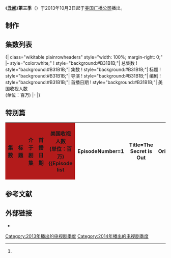 {{noteTA
|T=zh-hans:丑闻 (第三季);zh-hant:醜聞 (第三季);zh-hk:醜聞 (第三季);zh-tw:醜聞風暴 (第三季);
|1=zh-hans:丑闻;zh-hant:醜聞;zh-hk:醜聞;zh-tw:醜聞風暴;
}}
{{lead section|time=2013-10-12T23:19:51+00:00}}
{{Infobox television season
 |season_name = 《丑闻》第三季
 |eng_name = {{lang|en|''Scandal'' (Season 3)}}
| bgcolour         = #B31B1B
| fgcolour         = #FFFFFF
| image            = [[File:Scandal_Season_3_Poster.jpg|250px]]
| caption          = 
| region_1         =
| region_2         =  
| region_A         = 
| country          = {{USA}}
| network          = [[美国广播公司|美国广播公司]]
| first_aired      = {{Start date|2013|10|3}}
| last_aired       = 至今
| num_episodes     = 22<ref name="nobreaks"/>
| prev_season      = [[丑闻_(第二季)|第二季]]
| next_season      =
| episode_list     = [[丑闻集数列表|丑闻集数列表]]
}}
《'''[[丑闻_(电视剧)|丑闻]]'''》'''第三季'''（{{lang-en|Scandal season 3}}）于2013年10月3日起于[[美国广播公司|美国广播公司]]播出。

== 制作 ==

== 集数列表 ==
{{See also|丑闻集数列表}}

<onlyinclude>{| class="wikitable plainrowheaders" style="width: 100%; margin-right: 0;"
|- style="color:white;"
! style="background:#B31B1B;"| 总集数
! style="background:#B31B1B;"| 集数
! style="background:#B31B1B;"| 标题
! style="background:#B31B1B;"| 导演
! style="background:#B31B1B;"| 编剧
! style="background:#B31B1B;"| 首播日期
! style="background:#B31B1B;"| 美国收视人数<br>(单位：百万)
|-
{{Episode list/sublist|丑闻集数列表
 |EpisodeNumber = 30
 |EpisodeNumber2 = 1
 |Title = It's Handled
 |DirectedBy = [[Tom_Verica|Tom Verica]]
 |WrittenBy = [[Shonda_Rhimes|Shonda Rhimes]]
 |OriginalAirDate = {{Start date|2013|10|3}}
 |Viewers = 10.52<ref name="ep3x01">{{cite web|url=http://tvbythenumbers.zap2it.com/2013/10/04/thursday-final-ratings-big-bang-theory-greys-anatomy-parks-and-recreation-welcome-to-the-family-sean-saves-the-world-michael-j-fox-show/206890/|title=Thursday Final Ratings: 'Big Bang Theory', 'Grey's Anatomy' & 'The Originals' Adjusted Up; 'Parks And Recreation', 'Welcome to the Family', 'Sean Saves the World', 'Michael J. Fox Show', & 'Parenthood' Adjusted Down|work=TV by the Numbers|last=Bibel|first=Sara|date=October 4, 2013|accessdate=October 4, 2013|archive-date=2013-10-10|archive-url=https://web.archive.org/web/20131010075737/http://tvbythenumbers.zap2it.com/2013/10/04/thursday-final-ratings-big-bang-theory-greys-anatomy-parks-and-recreation-welcome-to-the-family-sean-saves-the-world-michael-j-fox-show/206890/|dead-url=yes}}</ref> 
 |ShortSummary = 
 |LineColor = B31B1B
}}
{{Episode list/sublist|丑闻集数列表
 |EpisodeNumber = 31
 |EpisodeNumber2 = 2
 |Title = Guess Who's Coming to Dinner
 |DirectedBy = [[Allison_Liddi-Brown|Allison Liddi-Brown]]
 |WrittenBy = Heather Mitchell
 |OriginalAirDate = {{Start date|2013|10|10}}
 |Viewers = 9.01<ref>{{cite web|url=http://tvbythenumbers.zap2it.com/2013/10/11/thursday-final-ratings-the-big-bang-theory-the-x-factor-the-vampire-diaries-the-millers-adjusted-down/208377|title=Thursday Final Ratings: 'The Big Bang Theory', 'The X Factor' & 'Glee' Adjusted Up; 'The Vampire Diaries' & 'The Millers' Adjusted Down|last=Kondolojy|first=Amanda|work=TV by the Numbers|date=October 11, 2013|accessdate=October 11, 2013|archive-date=2013-10-12|archive-url=https://web.archive.org/web/20131012012230/http://tvbythenumbers.zap2it.com/2013/10/11/thursday-final-ratings-the-big-bang-theory-the-x-factor-the-vampire-diaries-the-millers-adjusted-down/208377/|dead-url=yes}}</ref>
 | ShortSummary = 
 |LineColor = B31B1B
}}
{{Episode list/sublist|丑闻集数列表
 |EpisodeNumber = 32
 |EpisodeNumber2 = 3
 |Title = Mrs. Smith Goes to Washington
 |RTitle = <ref name="futon"/>
 |DirectedBy = [[Jeannot_Szwarc|Jeannot Szwarc]]
 |WrittenBy = Matt Byrne 
 |OriginalAirDate = {{Start date|2013|10|17}}<ref name="futon"/>
 |Viewers = 
 |ShortSummary = 
 |LineColor = B31B1B
}}
{{Episode list/sublist|丑闻集数列表
 |EpisodeNumber = 33
 |EpisodeNumber2 = 4
 |Title = Say Hello to My Little Friend
 |RTitle = <ref name="futon"/>
 |DirectedBy = 
 |WrittenBy = 
 |OriginalAirDate = {{Start date|2013|10|24}}<ref name="futon"/>
 |Viewers = 
 |ShortSummary = <!-- DO NOT copy and paste summaries from other sites. Even if referenced that is a COPYRIGHT VIOLATION and will be REMOVED. Please save responsible editors the time by adding summaries IN YOUR OWN WORDS. -->
 |LineColor = B31B1B
}}
{{Episode list/sublist|丑闻集数列表
 |EpisodeNumber = 34
 |EpisodeNumber2 = 5
 |Title = More Cattle, Less Bull
 |RTitle = <ref name="futon"/>
 |DirectedBy = 
 |WrittenBy = 
 |OriginalAirDate = {{Start date|2013|10|31}}<ref name="futon">{{cite web|url=http://www.thefutoncritic.com/showatch/scandal/listings/|title=Shows A-Z - scandal on abc|work=The Futon Critic|accessdate=September 7, 2013}}</ref>
 |Viewers = 
 |ShortSummary = <!-- DO NOT copy and paste summaries from other sites. Even if referenced that is a COPYRIGHT VIOLATION and will be REMOVED. Please save responsible editors the time by adding summaries IN YOUR OWN WORDS. -->
 |LineColor = B31B1B
}}
{{Episode list/sublist|丑闻集数列表
 |EpisodeNumber = 35
 |EpisodeNumber2 = 6
 |Title = 
 |RTitle =
 |DirectedBy = 
 |WrittenBy = 
 |OriginalAirDate = {{Start date|2013|11|07}}<ref name="nobreaks"/>
 |Viewers = 
 |ShortSummary = <!-- DO NOT copy and paste summaries from other sites. Even if referenced that is a COPYRIGHT VIOLATION and will be REMOVED. Please save responsible editors the time by adding summaries IN YOUR OWN WORDS. -->
 |LineColor = B31B1B
}}
{{Episode list/sublist|丑闻集数列表
 |EpisodeNumber = 36
 |EpisodeNumber2 = 7
 |Title = 
 |RTitle =
 |DirectedBy = 
 |WrittenBy = 
 |OriginalAirDate = {{Start date|2013|11|14}}<ref name="nobreaks">{{cite web|url=https://twitter.com/shondarhimes/status/372834673988083712|title=This year, @ScandalABC will air 10 eps in a row with NO breaks in between.  And we'll air the back of the season (12 in a row) the same way.|work=Shonda Rhimes|accessdate=September 24, 2013|archive-date=2016-03-08|archive-url=https://web.archive.org/web/20160308005528/https://twitter.com/shondarhimes/status/372834673988083712|dead-url=no}}</ref>
 |Viewers = 
 |ShortSummary = <!-- DO NOT copy and paste summaries from other sites. Even if referenced that is a COPYRIGHT VIOLATION and will be REMOVED. Please save responsible editors the time by adding summaries IN YOUR OWN WORDS. -->
 |LineColor = B31B1B
}}
{{Episode list/sublist|丑闻集数列表
 |EpisodeNumber = 37
 |EpisodeNumber2 = 8
 |Title = 
 |RTitle =
 |DirectedBy = [[Ava_DuVernay|Ava DuVernay]]
 |WrittenBy = 
 |OriginalAirDate = {{Start date|2013|11|21}}<ref name="nobreaks"/>
 |Viewers = 
 |ShortSummary = <!-- DO NOT copy and paste summaries from other sites. Even if referenced that is a COPYRIGHT VIOLATION and will be REMOVED. Please save responsible editors the time by adding summaries IN YOUR OWN WORDS. -->
 |LineColor = B31B1B
}}
{{Episode list/sublist|丑闻集数列表
 |EpisodeNumber = 38
 |EpisodeNumber2 = 9
 |Title = 
 |RTitle =
 |DirectedBy = 
 |WrittenBy = 
 |OriginalAirDate = {{Start date|2013|11|28}}<ref name="nobreaks"/>
 |Viewers = 
 |ShortSummary = <!-- DO NOT copy and paste summaries from other sites. Even if referenced that is a COPYRIGHT VIOLATION and will be REMOVED. Please save responsible editors the time by adding summaries IN YOUR OWN WORDS. -->
 |LineColor = B31B1B
}}
{{Episode list/sublist|丑闻集数列表
 |EpisodeNumber = 39
 |EpisodeNumber2 = 10
 |Title = 
 |RTitle =
 |DirectedBy = 
 |WrittenBy = 
 |OriginalAirDate = {{Start date|2013|12|05}}<ref name="nobreaks"/>
 |Viewers = 
 |ShortSummary = <!-- DO NOT copy and paste summaries from other sites. Even if referenced that is a COPYRIGHT VIOLATION and will be REMOVED. Please save responsible editors the time by adding summaries IN YOUR OWN WORDS. -->
 |LineColor = B31B1B
}}
{{Episode list/sublist|丑闻集数列表
 |EpisodeNumber = 40
 |EpisodeNumber2 = 11
 |Title = 
 |RTitle =
 |DirectedBy = 
 |WrittenBy = 
 |OriginalAirDate = {{Start date|2014|02|27}}<ref name="nobreaks"/><ref name="springreturn">{{cite web|url=http://tvbythenumbers.zap2it.com/2013/08/04/abc-announces-premiere-dates-for-resurrection-and-the-quest-plus-spring-split-season-return-dates/195474|title=ABC Announces Premiere Dates for 'Resurrection' and 'The Quest' Plus Spring Split Season Return Dates|last=Seidman|first=Robert|work=TV by the Numbers|date=August 4, 2013|accessdate=August 4, 2013|archive-date=2015-11-17|archive-url=https://web.archive.org/web/20151117025216/http://tvbythenumbers.zap2it.com/2013/08/04/abc-announces-premiere-dates-for-resurrection-and-the-quest-plus-spring-split-season-return-dates/195474/|dead-url=yes}}</ref>
 |Viewers = 
 |ShortSummary = <!-- DO NOT copy and paste summaries from other sites. Even if referenced that is a COPYRIGHT VIOLATION and will be REMOVED. Please save responsible editors the time by adding summaries IN YOUR OWN WORDS. -->
 |LineColor = B31B1B
}}
{{Episode list/sublist|丑闻集数列表
 |EpisodeNumber = 41
 |EpisodeNumber2 = 12
 |Title = 
 |RTitle =
 |DirectedBy = 
 |WrittenBy = 
 |OriginalAirDate = {{Start date|2014|03|06}}<ref name="nobreaks"/><ref name="springreturn"/>
 |Viewers = 
 |ShortSummary = <!-- DO NOT copy and paste summaries from other sites. Even if referenced that is a COPYRIGHT VIOLATION and will be REMOVED. Please save responsible editors the time by adding summaries IN YOUR OWN WORDS. -->
 |LineColor = B31B1B
}}
{{Episode list/sublist|丑闻集数列表
 |EpisodeNumber = 42
 |EpisodeNumber2 = 13
 |Title = 
 |RTitle =
 |DirectedBy = 
 |WrittenBy = 
 |OriginalAirDate = {{Start date|2014|03|13}}<ref name="nobreaks"/><ref name="springreturn"/>
 |Viewers = 
 |ShortSummary = <!-- DO NOT copy and paste summaries from other sites. Even if referenced that is a COPYRIGHT VIOLATION and will be REMOVED. Please save responsible editors the time by adding summaries IN YOUR OWN WORDS. -->
 |LineColor = B31B1B
}}
{{Episode list/sublist|丑闻集数列表
 |EpisodeNumber = 43
 |EpisodeNumber2 = 14
 |Title = 
 |RTitle =
 |DirectedBy = 
 |WrittenBy = 
 |OriginalAirDate = {{Start date|2014|03|20}}<ref name="nobreaks"/><ref name="springreturn"/>
 |Viewers = 
 |ShortSummary = <!-- DO NOT copy and paste summaries from other sites. Even if referenced that is a COPYRIGHT VIOLATION and will be REMOVED. Please save responsible editors the time by adding summaries IN YOUR OWN WORDS. -->
 |LineColor = B31B1B
}}
{{Episode list/sublist|丑闻集数列表
 |EpisodeNumber = 44
 |EpisodeNumber2 = 15
 |Title = 
 |RTitle =
 |DirectedBy = 
 |WrittenBy = 
 |OriginalAirDate = {{Start date|2014|03|27}}<ref name="nobreaks"/><ref name="springreturn"/>
 |Viewers = 
 |ShortSummary = <!-- DO NOT copy and paste summaries from other sites. Even if referenced that is a COPYRIGHT VIOLATION and will be REMOVED. Please save responsible editors the time by adding summaries IN YOUR OWN WORDS. -->
 |LineColor = B31B1B
}}
{{Episode list/sublist|丑闻集数列表
 |EpisodeNumber = 45
 |EpisodeNumber2 = 16
 |Title = 
 |RTitle =
 |DirectedBy = 
 |WrittenBy = 
 |OriginalAirDate = {{Start date|2014|04|03}}<ref name="nobreaks"/><ref name="springreturn"/>
 |Viewers = 
 |ShortSummary = <!-- DO NOT copy and paste summaries from other sites. Even if referenced that is a COPYRIGHT VIOLATION and will be REMOVED. Please save responsible editors the time by adding summaries IN YOUR OWN WORDS. -->
 |LineColor = B31B1B
}}
{{Episode list/sublist|丑闻集数列表
 |EpisodeNumber = 46
 |EpisodeNumber2 = 17
 |Title = 
 |RTitle =
 |DirectedBy = 
 |WrittenBy = 
 |OriginalAirDate = {{Start date|2014|04|10}}<ref name="nobreaks"/><ref name="springreturn"/>
 |Viewers = 
 |ShortSummary = <!-- DO NOT copy and paste summaries from other sites. Even if referenced that is a COPYRIGHT VIOLATION and will be REMOVED. Please save responsible editors the time by adding summaries IN YOUR OWN WORDS. -->
 |LineColor = B31B1B
}}
{{Episode list/sublist|丑闻集数列表
 |EpisodeNumber = 47
 |EpisodeNumber2 = 18
 |Title = 選舉的代價
 |RTitle =
 |DirectedBy = 
 |WrittenBy = 
 |OriginalAirDate = {{Start date|2014|04|17}}<ref name="nobreaks"/><ref name="springreturn"/>
 |Viewers = 
 |ShortSummary = 大選之日到來，候選人為了爭取選票無所不用其極。奧莉維雅試圖摸清瑪雅的動機，查理做出出人意料的行動。
 |LineColor = B31B1B
}}
{{Episode list/sublist|丑闻集数列表
 |EpisodeNumber = 48
 |EpisodeNumber2 = 19
 |Title = 
 |RTitle =
 |DirectedBy = 
 |WrittenBy = 
 |OriginalAirDate = {{Start date|2014|04|24}}<ref name="nobreaks"/><ref name="springreturn"/>
 |Viewers = 
 |ShortSummary = <!-- DO NOT copy and paste summaries from other sites. Even if referenced that is a COPYRIGHT VIOLATION and will be REMOVED. Please save responsible editors the time by adding summaries IN YOUR OWN WORDS. -->
 |LineColor = B31B1B
}}
{{Episode list/sublist|丑闻集数列表
 |EpisodeNumber = 49
 |EpisodeNumber2 = 20
 |Title = 
 |RTitle =
 |DirectedBy = 
 |WrittenBy = 
 |OriginalAirDate = {{Start date|2014|05|01}}<ref name="nobreaks"/><ref name="springreturn"/>
 |Viewers = 
 |ShortSummary = <!-- DO NOT copy and paste summaries from other sites. Even if referenced that is a COPYRIGHT VIOLATION and will be REMOVED. Please save responsible editors the time by adding summaries IN YOUR OWN WORDS. -->
 |LineColor = B31B1B
}}
{{Episode list/sublist|丑闻集数列表
 |EpisodeNumber = 50
 |EpisodeNumber2 = 21
 |Title = 
 |RTitle =
 |DirectedBy = 
 |WrittenBy = 
 |OriginalAirDate = {{Start date|2014|05|08}}<ref name="nobreaks"/><ref name="springreturn"/>
 |Viewers = 
 |ShortSummary = <!-- DO NOT copy and paste summaries from other sites. Even if referenced that is a COPYRIGHT VIOLATION and will be REMOVED. Please save responsible editors the time by adding summaries IN YOUR OWN WORDS. -->
 |LineColor = B31B1B
}}
{{Episode list/sublist|丑闻集数列表
 |EpisodeNumber = 51
 |EpisodeNumber2 = 22
 |Title = 
 |RTitle =
 |DirectedBy = 
 |WrittenBy = 
 |OriginalAirDate = {{Start date|2014|05|15}}<ref name="nobreaks"/><ref name="springreturn"/>
 |Viewers = 
 |ShortSummary = <!-- DO NOT copy and paste summaries from other sites. Even if referenced that is a COPYRIGHT VIOLATION and will be REMOVED. Please save responsible editors the time by adding summaries IN YOUR OWN WORDS. -->
 |LineColor = B31B1B
}}
|}</onlyinclude>

== 特别篇 ==
{| class="wikitable plainrowheaders" style="width:99%; margin:auto; background:#fff;"
|-
! style="background:#B31B1B;width:130px;"| 集数
! style="background:#B31B1B;width:215px;"| 标题
! style="background:#B31B1B;"| 介于剧集
! style="background:#B31B1B;width:130px;"| 首播日期
! style="background:#B31B1B;"| 美国收视人数<br>(单位：百万)
{{Episode list
| EpisodeNumber=1
| Title=The Secret is Out
| OriginalAirDate={{Start date|2013|10|3}}
| Aux2="White Hat's Back On" <small>（第二季季终集）</small><br />"It's Handled" <small>（第三季首集）</small>
 |Viewers = 5.75<ref name="ep3x01"/>
}}
|}

== 参考文献 ==
{{Reflist|colwidth=30em}}
== 外部链接 ==
*{{Official website|http://abc.go.com/shows/scandal}}

[[Category:2013年播出的电视剧季度|Category:2013年播出的电视剧季度]]
[[Category:2014年播出的电视剧季度|Category:2014年播出的电视剧季度]]
